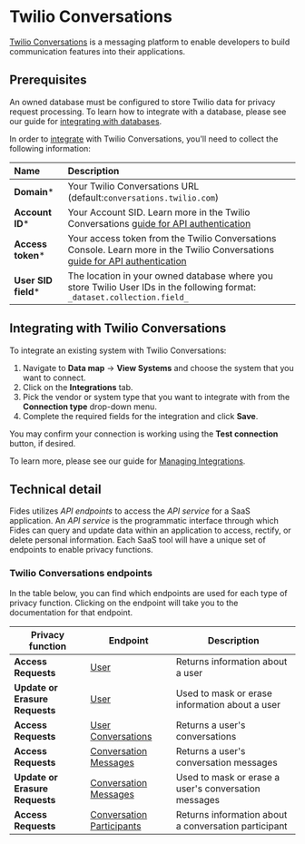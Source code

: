 
# Twilio Conversations
[Twilio Conversations](https://www.twilio.com/docs/conversations) is a messaging platform to enable developers to build communication features into their applications.

## Prerequisites

<Callout emoji="" type="info">An owned database must be configured to store Twilio data for privacy request processing. To learn how to integrate with a database, please see our guide for [integrating with databases](../databases). </Callout>


In order to [integrate](../) with Twilio Conversations, you'll need to collect the following information:

| Name                       | Description                                                                                                                             |
| :------------------------- | :-------------------------------------------------------------------------------------------------------------------------------------- |
| **Domain***                | Your Twilio Conversations URL (default:`conversations.twilio.com`) |
| **Account ID***            | Your Account SID. Learn more in the Twilio Conversations [guide for API authentication](https://www.twilio.com/docs/conversations/api#authentication) |
| **Access token***              | Your access token from the Twilio Conversations Console. Learn more in the Twilio Conversations [guide for API authentication](https://www.twilio.com/docs/conversations/api#authentication) |
| **User SID field***        | The location in your owned database where you store Twilio User IDs in the following format: `_dataset.collection.field_`|




## Integrating with Twilio Conversations
To integrate an existing system with Twilio Conversations:

1. Navigate to **Data map** → **View Systems** and choose the system that you want to connect.
2. Click on the **Integrations** tab.
3. Pick the vendor or system type that you want to integrate with from the **Connection type** drop-down menu.
4. Complete the required fields for the integration and click **Save**. 

You may confirm your connection is working using the **Test connection** button, if desired.

To learn more, please see our guide for [Managing Integrations](/user-guides/integrations/manage-integrations).

## Technical detail 

Fides utilizes _API endpoints_ to access the _API service_ for a SaaS application. An _API service_ is the programmatic interface through which Fides can query and update data within an application to access, rectify, or delete personal information. Each SaaS tool will have a unique set of endpoints to enable privacy functions. 

### Twilio Conversations endpoints
In the table below, you can find which endpoints are used for each type of privacy function. Clicking on the endpoint will take you to the documentation for that endpoint.

| Privacy function | Endpoint | Description |
|----|----|----|
| **Access Requests**            | [User](https://www.twilio.com/docs/conversations/api/user-resource#fetch-a-specific-user-resource) | Returns information about a user |
| **Update or Erasure Requests** | [User](https://www.twilio.com/docs/conversations/api/user-resource#update-a-conversationuser-resource) | Used to mask or erase information about a user  |
| **Access Requests**            | [User Conversations](https://www.twilio.com/docs/conversations/api/user-conversation-resource#list-all-of-a-users-conversations) | Returns a user's conversations |
| **Access Requests**            | [Conversation Messages](https://www.twilio.com/docs/conversations/api/conversation-message-resource#list-all-conversation-messages) | Returns a user's conversation messages|
| **Update or Erasure Requests** | [Conversation Messages](https://www.twilio.com/docs/conversations/api/conversation-message-resource#update-a-conversationmessage-resource) | Used to mask or erase a user's conversation messages |
| **Access Requests**            | [Conversation Participants](https://www.twilio.com/docs/conversations/api/conversation-participant-resource#read-multiple-conversationparticipant-resources) | Returns information about a conversation participant |
